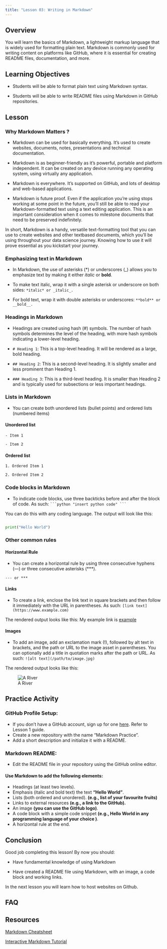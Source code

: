 ```yaml
---
title: "Lesson 03: Writing in Markdown"
---
```


## Overview

You will learn the basics of Markdown, a lightweight markup language that is widely used for formatting plain text. Markdown is commonly used for writing content on platforms like GitHub, where it is essential for creating README files, documentation, and more.

## Learning Objectives


-   Students will be able to format plain text using Markdown syntax.

-   Students will be able to write README files using Markdown in GitHub  repositories.

## Lesson

### Why Markdown Matters ?

-   Markdown can be used for basically everything. It's used to create websites, documents, notes, presentations and technical documentation.

-   Markdown is as beginner-friendly as it's powerful, portable and platform independent. It can be created on any device running any operating system, using virtually any application.

-   Markdown is everywhere. It's supported on GitHub, and lots of desktop and web-based applications.

-   Markdown is future proof. Even if the application you’re using stops working at some point in the future, you’ll still be able to read your Markdown-formatted text using a text editing application. This is an important consideration when it comes to milestone documents that need to be preserved indefinitely.

In short, Markdown is a handy, versatile text-formatting tool that you can use to create websites and other textbased documents, which you'll be using throughout your data science journey. Knowing how to use it will prove essential as you kickstart your journey.


### Emphasizing text in Markdown

* In Markdown, the use of asterisks (*) or underscores (_) allows you to emphasize text by making it either *italic* or **bold**.

* To make text italic, wrap it with a single asterisk or underscore on both sides: ```*italic* or _italic_.```

* For bold text, wrap it with double asterisks or underscores: ```**bold** or __bold__.```

### Headings in Markdown 

* Headings are created using hash (#) symbols. The number of hash symbols determines the level of the heading, with more hash symbols indicating a lower-level heading.

* ```# Heading 1```: This is a top-level heading. It will be rendered as a large, bold heading.

* ```## Heading 2```: This is a second-level heading. It is slightly smaller and less prominent than Heading 1.

* ```### Heading 3```: This is a third-level heading. It is smaller than Heading 2 and is typically used for subsections or less important headings.

### Lists in Markdown

* You can create both unordered lists (bullet points) and ordered lists (numbered items)

#### Unordered list
```- Item 1```

```- Item 2```

#### Ordered list

```1. Ordered Item 1```

```2. Ordered Item 2```

### Code blocks in Markdown

* To indicate code blocks, use three backticks before and after the block of code. As such: `` ```python "insert python code" ``` ``

You can do this with any coding language. The output will look like this:


```python 

print("Hello World")

```

### Other common rules 

#### Horizontal Rule
* You can create a horizontal rule by using three consecutive hyphens (---) or three consecutive asterisks (***).

``` --- or *** ```

#### Links
* To create a link, enclose the link text in square brackets and then follow it immediately with the URL in parentheses. As such: ```[link text](https://www.example.com)```

The rendered output looks like this:
My example link is [example](https://www.example.com)



#### Images
* To add an image, add an exclamation mark (!), followed by alt text in brackets, and the path or URL to the image asset in parentheses. You can optionally add a title in quotation marks after the path or URL. As such: ```![alt text](/path/to/image.jpg)```

The rendered output looks like this:

 ![A River](./Image/lake-8305673_1280.webp)



## Practice Activity

### GitHub Profile Setup:

* If you don't have a GitHub account, sign up for one [here](https://www.github.com). Refer to Lesson 1 guide.
* Create a new repository with the name "Markdown Practice".
* Add a short description and initialize it with a README.

### Markdown README:

* Edit the README file in your repository using the GitHub online editor.

#### Use Markdown to add the following elements:

* Headings (at least two levels).
* Emphasis (italic and bold text) the text **"Hello World"**.
* Lists (both ordered and unordered). **(e.g., list of your favourite fruits)**
* Links to external resources **(e.g., a link to the GitHub).**
* An image **(you can use the GitHub logo)**.
* A code block with a simple code snippet **(e.g., Hello World in any programming language of your choice )**.
* A horizontal rule at the end.

## Conclusion

Good job completing this lesson! By now you should:

-   Have fundamental knowledge of using Markdown

-   Have created a README file using Markdown, with an image, a code block and working links.

In the next lesson you will learn how to host websites on Github.


## FAQ

###

## Resources

[Markdown Cheatsheet](https://www.markdownguide.org/cheat-sheet/)

[Interactive Markdown Tutorial](https://www.markdowntutorial.com/lesson/1/)




